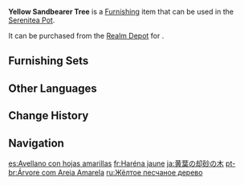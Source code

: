 {{Furnishing Infobox
|id             = 372306
|image          = Item Yellow Sandbearer Tree.png
|category       = Landform
|subcategory    = Tree
|quality        = 3
|adeptal_energy = 20
|load           = 100
|reduced_load   = 100
|description    = A sandbearer tree with yellow foliage.<br>It is not known why the leaves of this particular variety of sandbearer tree stay yellow all year round.<br>Some say this tree produces a white fruit that can cure little-understood illnesses, but there has never been any proof that this is the case.
|source1        = [[Realm Depot]]
|source2        = [[Adeptal Mirror]]
}}
'''Yellow Sandbearer Tree''' is a [[Furnishing]] item that can be used in the [[Serenitea Pot]].

It can be purchased from the [[Realm Depot]] for {{Item|Realm Currency|30|x=80}}.

==Furnishing Sets==
{{Craft Usage|type=Furnishing Set}}

==Other Languages==
{{Other Languages
|en      = Yellow Sandbearer Tree
|zhs     = 缃叶却砂树
|zhs_rm  = Xiāngyè Quèshā Shù
|zht     = 緗葉卻砂樹
|zht_rm  = Xiāngyè Quèshā Shù
|zh_tl   = 
|ja      = 黄葉の却砂の木
|ja_rm   = Kouyou no Kyakusa no Ki{{Assumed}}
|ja_tl   = Autumn Sandbearer Tree
|ko      = 황엽 각사나무
|ko_tl   = Yellow Leaf Sandbearer Tree
|es      = Avellano con hojas amarillas
|es_tl   = Hazel With Yellow Leaves
|fr      = Haréna jaune
|fr_tl   = Yellow {{Lexicon|Sandbearer|fr}} Tree
|ru      = Жёлтое песчаное дерево
|ru_tl   = Yellow Sand Tree
|th      = ใบสีเหลืองของต้นเนื้อทราย
|th_rm   = 
|th_tl   = 
|vi      = Cây Khước Sa Lá Vàng
|vi_tl   = 
|de      = Gelber Dürrsandbaum
|de_tl   = Yellow Parched-Sand Tree
|id      = Pohon Sandbearer Berdaun Kekuningan
|id_tl   = Sandbearer Tree with Yellowish Leaves
|pt      = Árvore com Areia Amarela
|pt_tl   = 
|tr      = Sarı Kum Ağacı
|tr_tl   = 
|it      = Albero sabbioso giallo
|it_tl   = 
}}

==Change History==
{{Change History|1.5}}

==Navigation==
{{Furnishing Navbox|exterior}}

[[es:Avellano con hojas amarillas]]
[[fr:Haréna jaune]]
[[ja:黄葉の却砂の木]]
[[pt-br:Árvore com Areia Amarela]]
[[ru:Жёлтое песчаное дерево]]